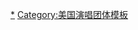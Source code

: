 {{Navbox Musical artist
| name = 杰克逊五人组
| title = [[傑克森五人組|傑克森五人組/傑克森樂團]]
| background = group_or_band
|state = autocollapse
| above = '''[[傑奇·傑克森]]''' • '''[[狄托·傑克森]]''' • '''[[傑曼·傑克森]]''' • '''[[馬龍·傑克森]]''' • '''[[邁克爾·傑克遜]]''' • '''[[蘭迪·傑克遜]]'''

| group1 = [[摩城唱片]]專輯<br>(The Jackson 5)
| list1  = ''[[Diana Ross Presents The Jackson 5]]'' • ''[[ABC (專輯)|ABC]]'' • ''[[Third Album]]'' • ''[[The Jackson 5 Christmas Album]]'' • ''[[Maybe Tomorrow]]'' • ''[[Goin' Back to Indiana]]'' • ''[[Lookin' Through the Windows]]'' • ''[[Skywriter]]'' • ''[[G.I.T.: Get It Together]]'' • ''[[Dancing Machine]]'' • ''[[Moving Violation]]''

| group2 = [[新力音樂娛樂|哥倫比亞唱片]]專輯<br>(The Jacksons)
| list2  = ''[[The Jacksons (專輯)|The Jacksons]]'' • ''[[Goin' Places]]'' • ''[[Destiny (傑克森樂團專輯)|Destiny]]'' • ''[[Triumph (傑克森樂團專輯)|Triumph]]'' • ''[[Victory (傑克森樂團專輯)|Victory]]'' • ''[[2300 Jackson Street]]''

| group3 = 現場專輯
| list3 = ''[[The Jackson 5 in Japan]]'' • ''[[The Jacksons Live!]]''

| group4 = 精選專輯
| list4  = ''[[Greatest Hits (傑克森五人組專輯)|Greatest Hits]]'' • ''[[Anthology (傑克森五人組專輯)|Anthology]]'' • ''[[Soulsation!]]'' • ''[[Jackson 5: The Ultimate Collection]]'' • ''[[The Essential Jacksons]]'' • ''[[The Very Best of The Jacksons]]'' • ''[[I Want You Back! Unreleased Masters]]''

| group5 = 巡演
| list5  = [[Destiny Tour]] • [[Triumph Tour]] • [[Victory Tour]]

| group6 = 電視特集
| list6 = ''[[The Jackson 5ive (電視特集)|The Jackson 5ive]]'' • ''[[The Jacksons (電視特集)|The Jacksons]]'' • ''[[The Jacksons: An American Dream]]'' • ''[[The Jacksons: A Family Dynasty]]''

| group7 = 相關條目
| list7  = [[傑克森五人組專輯列表]] • [[傑克森五人組單曲列表]]
}}<noinclude>

[[Category:杰克逊五人组|*]]
[[Category:美国演唱团体模板]]
</noinclude>